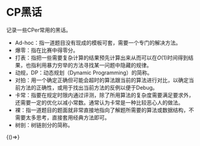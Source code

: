 # CP黑话

记录一些CPer常用的黑话。

- Ad-hoc：指一道题目没有现成的模板可套，需要一个专门的解决方法。
- 爆零：指在比赛中得零分。
- 打表：指把一些需要复杂计算的结果预先计算出来从而可以在$O(1)$时间得到结果，也指利用暴力穷举的方法寻找某一问题中隐藏的规律。
- 动规，DP：动态规划（Dynamic Programming）的简称。
- 对拍：用一个确定正确但可能会超时的算法跟当前的算法进行对比，以确定当前方法的正确性，或用于找出当前方法的反例以便于Debug。
- 卡常：指要在规定时限内通过评测，除了所用算法的复杂度需要满足要求外，还需要一定的优化以减小常数。通常认为卡常是一种比较恶心人的做法。
- 裸：指一道题目的题面就非常直接地指向了解题所需要的算法或数据结构，不需要太多思考，直接套用经典方法即可。
- 树剖：树链剖分的简称。


<BrowserOnly>
  {()=><Adsense
      style={{display: "block", textAlign: "center"}}
      layout="in-article"
      format="fluid"
      client="ca-pub-2391425047778930"
      slot="9967998595" />}
</BrowserOnly>

